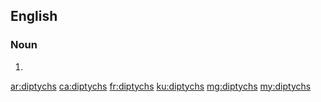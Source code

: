 ==English==

===Noun===
{{head|en|noun plural form}}

# {{plural of|diptych|lang=en}}

[[ar:diptychs]]
[[ca:diptychs]]
[[fr:diptychs]]
[[ku:diptychs]]
[[mg:diptychs]]
[[my:diptychs]]